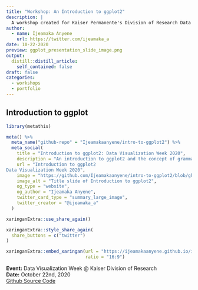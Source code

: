 ```yaml
---
title: "Workshop: An Introduction to ggplot2"
description: |
  A workshop created for Kaiser Permanente's Division of Research Data Visualization Week.
author:
  - name: Ijeamaka Anyene
    url: https://twitter.com/ijeamaka_a
date: 10-22-2020
preview: ggplot_presentation_slide_image.png
output:
  distill::distill_article:
    self_contained: false
draft: false
categories:
  - workshops
  - portfolio
---
```



## Introduction to ggplot 
```r
library(metathis)

meta() %>%
  meta_name("github-repo" = "Ijeamakaanyene/intro-to-ggplot2") %>%
  meta_social(
    title = "Introduction to ggplot2: Data Visualization Week 2020",
    description = "An introduction to ggplot2 and the concept of grammar of graphics",
    url = "Introduction to ggplot2
Data Visualization Week 2020",
    image = "https://github.com/Ijeamakaanyene/intro-to-ggplot2/blob/gh-pages/supplemental_graphics/layered_graphics.png",
    image_alt = "Title slide of Introduction to ggplot2",
    og_type = "website",
    og_author = "Ijeamaka Anyene",
    twitter_card_type = "summary_large_image",
    twitter_creator = "@ijeamaka_a"
  )

```

```r
xaringanExtra::use_share_again()

xaringanExtra::style_share_again(
  share_buttons = c("twitter")
)

xaringanExtra::embed_xaringan(url = "https://ijeamakaanyene.github.io/intro-to-ggplot2/ggplot_presentation.html",
                              ratio = "16:9")

```

**Event:** Data Visualization Week @ Kaiser Division of Research  
**Date:** October 22nd, 2020  
[Github Source Code](https://github.com/Ijeamakaanyene/intro-to-ggplot2)
